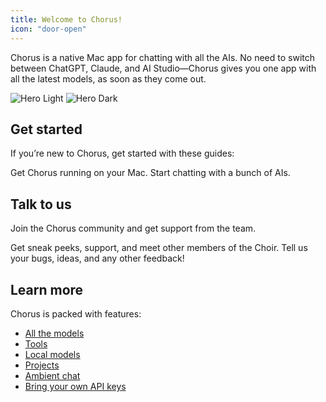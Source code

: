 ```yaml
---
title: Welcome to Chorus!
icon: "door-open"
---
```


Chorus is a native Mac app for chatting with all the AIs. No need to switch between ChatGPT, Claude, and AI Studio—Chorus gives you one app with all the latest models, as soon as they come out.

<img
    className="block dark:hidden"
    src="/images/chorus-light.png"
    alt="Hero Light"
/>
<img
    className="hidden dark:block"
    src="/images/chorus-dark.png"
    alt="Hero Dark"
/>

## Get started

If you’re new to Chorus, get started with these guides:

<CardGroup cols={2}>
    <Card title="Download" icon="download" href="/installation">
        Get Chorus running on your Mac.
    </Card>
    <Card title="Your First Chat" icon="comment" href="/first-chat">
        Start chatting with a bunch of AIs.
    </Card>
</CardGroup>

## Talk to us

Join the Chorus community and get support from the team.

<CardGroup cols={2}>
    <Card title="Discord" icon="discord" href="https://discord.gg/kTWpb6JBvM">
        Get sneak peeks, support, and meet other members of the Choir.
    </Card>
    <Card
        title="Message the Founders"
        icon="envelope"
        href="mailto:founders@chorus.sh"
    >
        Tell us your bugs, ideas, and any other feedback!
    </Card>
</CardGroup>

## Learn more

Chorus is packed with features:

-   [All the models](./core/multiple-models)
-   [Tools](./core/tools)
-   [Local models](./core/local)
-   [Projects](./core/projects)
-   [Ambient chat](./core/ambient-chat)
-   [Bring your own API keys](./settings/byok)

